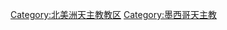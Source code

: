 {{Commonscat|Roman Catholic dioceses in Mexico}}

[[Category:北美洲天主教教区|Category:北美洲天主教教区]]
[[Category:墨西哥天主教|Category:墨西哥天主教]]